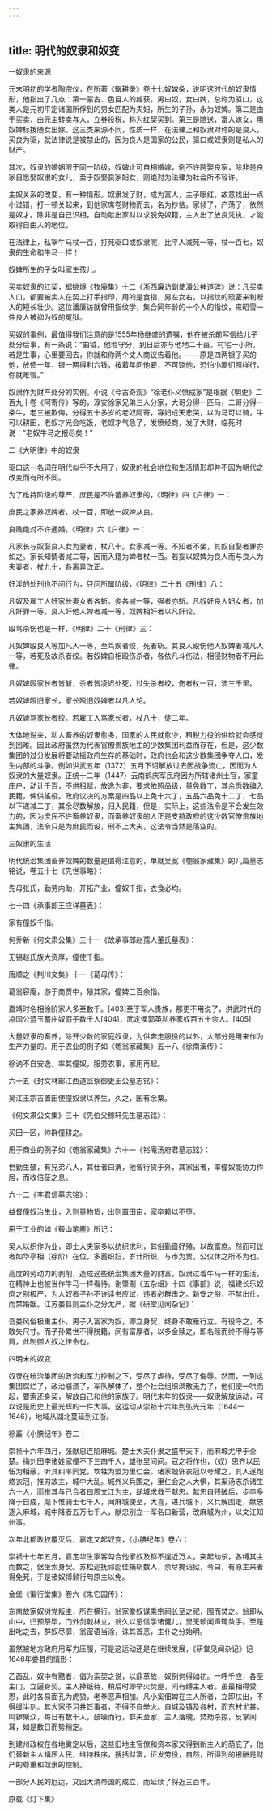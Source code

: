 ```yaml
---
---
---
```

title: 明代的奴隶和奴变
---




一奴隶的来源

元末明初的学者陶宗仪，在所著《辍耕录》卷十七奴婢条，说明这时代的奴隶情形，他指出了几点：第一蒙古、色目人的臧获，男曰奴，女曰婢，总称为驱口，这类人是元初平定诸国所俘到的男女匹配为夫妇，所生的子孙，永为奴婢。第二是由于买卖，由元主转卖与人，立券投税，称为红契买到。第三是陪送，富人嫁女，用奴婢标拨随女出嫁。这三类来源不同，性质一样，在法律上和奴隶对称的是良人，买良为驱，就法律说是被禁止的，因为良人是国家的公民，驱口或奴隶则是私人的财产。

其次，奴隶的婚姻限于同一阶级，奴婢止可自相婚嫁，例不许聘娶良家，除非是良家自愿娶奴隶的女儿，至于奴娶良家妇女，则绝对为法律为社会所不容许。

主奴关系的改变，有一种情形。奴隶发了财，成为富人，主子眼红，故意找出一点小过错，打一顿关起来，到他家席卷财物而去，名为抄估。家倾了，产荡了，依然是奴才。除非是自己识相，自动献出家财以求脱免奴籍，主人出了放良凭执，才能取得自由人的地位。

在法律上，私宰牛马杖一百，打死驱口或奴隶呢，比平人减死一等，杖一百七，奴隶的生命和牛马一样！

奴婢所生的子女叫家生孩儿。

买卖奴隶的红契，据姚燧《牧庵集》十二《浙西廉访副使潘公神道碑》说：凡买卖人口，都要被卖人在契上打手指印，用的是食指，男左女右，以指纹的疏密来判断人的短长壮少。这位潘廉访就曾用指纹学，集合同年龄的十个人的指纹，来昭雪一件良人被抑为奴的冤狱。

买奴的事例，最值得我们注意的是1555年杨继盛的遗嘱，他在被杀前写信给儿子处分后事，有一条说：“曲钺，他若守分，到日后亦与他地二十亩，村宅一小所。若是生事，心里要回去，你就和你两个丈人商议告着他。——原是四两银子买的他，放债一年，银一两得利六钱，按着年问他要，不可饶他，恐怕小厮们照样行，你就难管。”

奴隶作为财产处分的实例。小说《今古奇观》“徐老仆义愤成家”是根据《明史》二百九十卷《阿寄传》写的，淳安徐家兄弟三人分家，大哥分得一匹马，二哥分得一条牛，老三被欺侮，分得五十多岁的老奴阿寄，寡妇成天悲哭，以为马可以骑，牛可以耕田，老奴才光会吃饭，老奴才气急了，发愤经商，发了大财，临死时说：“老奴牛马之报尽矣！”

二《大明律》中的奴隶

驱口这一名词在明代似乎不大用了，奴隶的社会地位和生活情形却并不因为朝代之改变而有所不同。

为了维持阶级的尊严，庶民是不许蓄养奴隶的，《明律》四《户律》一：

庶民之家养奴婢者，杖一百，即放一奴婢从良。

良贱绝对不许通婚，《明律》六《户律》一：

凡家长与奴娶良人女为妻者，杖八十。女家减一等。不知者不坐，其奴自娶者罪亦如之。家长知情者减二等，因而入籍为婢者杖一百。若妄以奴婢为良人而与良人为夫妻者，杖九十，各离异改正。

奸淫的处刑也不问行为，只问所属阶级，《明律》二十五《刑律》八：

凡奴及雇工人奸家长妻女者各斩。妾各减一等，强者亦斩。凡奴奸良人妇女者，加凡奸罪一等。良人奸他人婢者减一等，奴婢相奸者以凡奸论。

殴骂杀伤也是一样，《明律》二十《刑律》三：

凡奴婢殴良人等加凡人一等，至笃疾者绞，死者斩。其良人殴伤他人奴婢者减凡人一等，若死及故杀者绞。若奴婢自相殴伤杀者，各依凡斗伤法，相侵财物者不用此律。

凡奴婢殴家长者皆斩，杀者皆凌迟处死，过失杀者绞，伤者杖一百，流三千里。

若奴婢殴旧家长，家长殴旧奴婢者以凡人论。

凡奴婢骂家长者绞。若雇工人骂家长者，杖八十，徒二年。

大体地说来，私人畜养的奴隶愈多，国家的人民就愈少，租税力役的供给就会感觉到困难。因此政府虽然为代表官僚贵族地主的少数集团利益而存在，但是，这少数集团的过分发展将要动摇政府生存的基础时，政府也会和这少数集团争夺人口，发生内部的斗争。例如洪武五年（1372）五月下诏解放过去因战争流亡，因而为人奴隶的大量奴隶。正统十二年（1447）云南鹤庆军民府因为所辖诸州土官，家童庄户，动计千百，不供租赋，放逸为非，要求依照品级，量免数丁，其余悉数编入民籍，俾供徭役。政府议决的方案是四品以上免十六丁，五品六品免十二丁，七品以下递减二丁，其余尽数解放，归入民籍，但是，实际上，这些法令是不会发生效力的，因为庶民不许畜养奴隶，而畜养奴隶的人正是支持政府的这少数官僚贵族地主集团，法令只是为庶民而设，刑不上大夫，这法令当然是落空的。

三奴隶的生活

明代统治集团畜养奴婢的数量是值得注意的，单就吴宽《匏翁家藏集》的几篇墓志铭说，卷五十七《先世事略》：

先母张氏，勤劳内助，开拓产业，僮奴千指，衣食必均。

七十四《承事郎王应详墓表》：

家有僮奴千指。

何乔新《何文肃公集》三十一《故承事郎赵孺人董氏墓表》：

无锡赵氏族大资厚，僮使千指。

唐顺之《荆川文集》十一《葛母传》：

葛翁容庵，游于商贾中，殖其家，僮婢三百余指。

嘉靖时名相徐阶家人多至数千。[403]至于军人贵族，那更不用说了，洪武时代的凉国公蓝玉蓄庄奴假子数千人[404]，武定侯郭英私养家奴百五十余人。[405]

大量奴隶的畜养，除开少数的家庭奴隶，为供奔走服役的以外，大部分是用来作为生产力量的。用于农业的例子如《匏翁家藏集》五十八《徐南溪传》：

徐讷不自安逸，率其僮奴，服劳农事，家用再起。

六十五《封文林郎江西道监察御史王公墓志铭》：

吴江王宗吉置田使僮奴隶以养生，久之，囷有余粟。

《何文肃公文集》三十《先伯父稼轩先生墓志铭》：

买田一区，帅群僮耕之。

用于商业的例子如《匏翁家藏集》六十一《裕庵汤府君墓志铭》：

世勤生殖，有兄弟八人，其仕者曰渭，他皆行货于外，其家出者，率僮奴能协力作居，而收倍蓰之息。

六十二《李君信墓志铭》：

益督僮奴治生业，入则量物货，出则置田亩，家卒赖以不堕。

用于工业的如《毂山笔麈》所记：

吴人以织作为业，即士大夫家多以纺织求利，其俗勤啬好殖，以故富庶。然而可议者如华亭相（徐阶）在位，多蓄织妇，岁计所织，与市为贾，公仪休之所不为也。

高度的劳动力的剥削，造成这些统治集团大量的财富，奴隶过着牛马一样的生活，在精神上也被当作牛马一样看待。谢肇淛《五杂俎》十四《事部》说，福建长乐奴庶之别极严，为人奴者子孙不许读书应试，违者必群击之。新安之俗，不禁出仕，而禁婚姻。江苏娄县则主仆之分尤严，据《研堂见闻杂记》：

吾娄风俗极重主仆，男子入富家为奴，即立身契，终身不敢雁行立。有役呼之，不敢失尺寸。而子孙累世不得脱籍，间有富厚者，以多金赎之，即名赎而终不得与等肩，此制御人奴之律令也。

四明末的奴变

奴隶在统治集团的政治和军力控制之下，受尽了虐待，受尽了侮辱。然而，一到这集团腐烂了，政治崩溃了，军队解体了，整个社会组织涣散无力了，他们便一哄而起，要索还身契，解放自己和他的家族了。明代末年的奴隶——奴隶解放运动，可以说是历史上最光辉的一件大事。这运动从崇祯十六年到弘光元年（1644—1646），地域从湖北蔓延到江浙。

徐鼒《小腆纪年》卷二：

崇祯十六年四月，张献忠连陷麻城。楚士大夫仆隶之盛甲天下，而麻城尤甲于全楚。梅刘田李诸姓家僮不下三四千人，雄张里间间。寇之将作也，（奴）思齐以民伍为相蔽，听其纠率同党，坎牲为盟为里仁会。诸家兢饰衣冠以夸耀之，其人遂炮烙衣冠，推刃故主，城中大乱。城外义兵围之，里仁会之人大惧，其渠汤志杀诸生六十人，而推其与己合者曰周文江为主，缒城求救于献忠。献忠自残破后，步卒多降于自成，麾下惟骑士七千人，闻麻城使至，大喜，进兵城下，义兵解围走，献忠逐入麻城，城中降者五万七千人，献忠别立一军名曰新营，改麻城为州，以文江知州事。

次年北都政权覆灭后，嘉定又起奴变，《小腆纪年》卷六：

崇祯十七年五月，嘉定华生家客勾合他家奴及群不逞近万人，突起劫杀，各缚其主而数之，倨坐索身契。苏松巡抚祁彪佳捕斩数人，余尽掩诣狱，令曰，有原主来者得免死，于是诸奴搏颡行匄原主以免。

金堡《徧行堂集》卷六《朱它园传》：

东南故家奴树党叛主，所在横行。翁家豢奴谋乘宗祠长至之祀，围而焚之。翁即从山中，归预祭毕，门外剑戟林立，翁久以恩信孚诸健儿，里无赖闻声辄敛手。至是出叱之去，群奴尽靡，翁密语当涂，诛其首恶，主仆之分始明。

虽然被地方政府用军力压服，可是这运动还是在继续发展，《研堂见闻杂记》记1646年娄县的情形：

乙酉乱，奴中有黠者，倡为索契之说，以鼎革故，奴例何得如初。一呼千应，各至主门，立逼身契。主人捧纸待，稍后时即举火焚屋，间有缚主人者。虽最相得受恩，此时各易面孔为虎狼，老拳恶声相加。凡小奚佃婢在主人所者，立即扶出，不得缓半刻。其大家不习井饪事者，不得不自举火。自城及镇及各村，而东村尤甚，鸣锣聚众，每日有数千人，鼓噪而行，群夫至家，主人落魄，焚劫杀掠，反掌间耳，如是数日而势稍定。

到建州政权在各地奠定以后，这些旧地主官僚和资本家又得到新主人的荫庇了，他们替新主人镇压人民，维持秩序，搜括财富，征发劳役，自然，所得到的报酬是财产的尊重和奴隶的控制。

一部分人民的厄运，又因大清帝国的成立，而延续了将近三百年。

原载《灯下集》